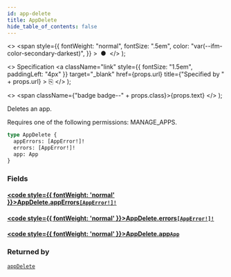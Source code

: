 ```yaml
---
id: app-delete
title: AppDelete
hide_table_of_contents: false
---
```


  <>
    <span
      style={{
        fontWeight: "normal",
        fontSize: ".5em",
        color: "var(--ifm-color-secondary-darkest)",
      }}
    >
      &nbsp;●&nbsp;
    </span>
  </>
);

  <>
    Specification
    <a
      className="link"
      style={{ fontSize: "1.5em", paddingLeft: "4px" }}
      target="\_blank"
      href={props.url}
      title={"Specified by " + props.url}
    >
      ⎘
    </a>
  </>
);

  <>
    <span className={"badge badge--" + props.class}>{props.text}</span>
  </>
);

Deletes an app.

Requires one of the following permissions: MANAGE_APPS.

```graphql
type AppDelete {
  appErrors: [AppError!]!
  errors: [AppError!]!
  app: App
}
```

### Fields

#### [<code style={{ fontWeight: 'normal' }}>AppDelete.<b>appErrors</b></code>](#)<Bullet />[`[AppError!]!`](../../api-reference/apps/objects/app-error) <Badge class="secondary" text="non-null"/> <Badge class="secondary" text="object"/> <Badge class="secondary" text="apps"/>

>

#### [<code style={{ fontWeight: 'normal' }}>AppDelete.<b>errors</b></code>](#)<Bullet />[`[AppError!]!`](../../api-reference/apps/objects/app-error) <Badge class="secondary" text="non-null"/> <Badge class="secondary" text="object"/> <Badge class="secondary" text="apps"/>

>

#### [<code style={{ fontWeight: 'normal' }}>AppDelete.<b>app</b></code>](#)<Bullet />[`App`](../../api-reference/apps/objects/app) <Badge class="secondary" text="object"/> <Badge class="secondary" text="apps"/>

>

### Returned by

[`appDelete`](../../api-reference/apps/mutations/app-delete) <Badge class="secondary" text="mutation"/>

